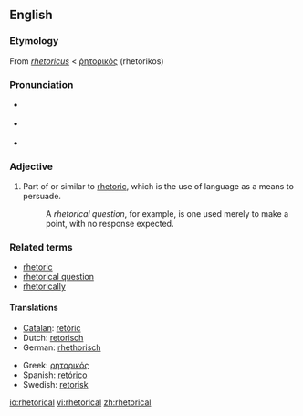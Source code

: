 {{was wotd|2007|February|26}}
==English==

===Etymology===
From {{L.}} ''[[rhetoricus]]'' < {{AGr.}} [[ῥητορικός]] (rhetorikos)

===Pronunciation===
*{{italbrac|[[RP]]}} {{IPA|/rɪˈtɒrɪkəl/ ''or'' /rəˈtɒrɪkəl/}}
*{{italbrac|US}} {{IPA|/rɪˈtɔːrɪkəl/ ''or'' /rəˈtɔːrɪkəl/}}
*{{audio|en-us-rhetorical.ogg|Audio (US)}}

===Adjective===
{{en-adj|-}}

# Part of or similar to [[rhetoric]], which is the use of language as a means to persuade.
#:A ''rhetorical question'', for example, is one used merely to make a point, with no response expected.

===Related terms===
*[[rhetoric]]
*[[rhetorical question]]
*[[rhetorically]]

====Translations====
{{top}}
*[[Catalan]]: [[retòric]]
*Dutch: [[retorisch]]
*German: [[rhethorisch]]
{{mid}}
*Greek: [[ρητορικός]]
*Spanish: [[retórico]]
*Swedish: [[retorisk]]
{{bottom}}

[[io:rhetorical]]
[[vi:rhetorical]]
[[zh:rhetorical]]
